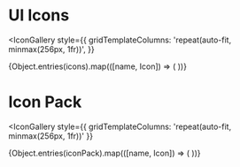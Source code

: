 

# UI Icons

<IconGallery
  style={{
    gridTemplateColumns: 'repeat(auto-fit, minmax(256px, 1fr))',
  }}
>
  {Object.entries(icons).map(([name, Icon]) => (
    <IconItem name={name}>
      <Icon />
    </IconItem>
  ))}
</IconGallery>

# Icon Pack

<IconGallery
  style={{ gridTemplateColumns: 'repeat(auto-fit, minmax(256px, 1fr))' }}
>
  {Object.entries(iconPack).map(([name, Icon]) => (
    <IconItem name={name}>
      <Icon />
    </IconItem>
  ))}
</IconGallery>
